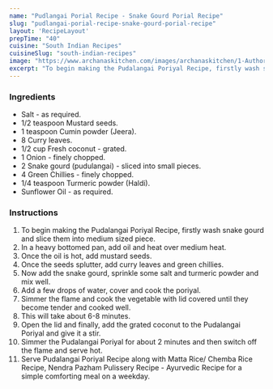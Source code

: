 ---
name: "Pudlangai Porial Recipe - Snake Gourd Porial Recipe"
slug: "pudlangai-porial-recipe-snake-gourd-porial-recipe"
layout: 'RecipeLayout'
prepTime: "40"
cuisine: "South Indian Recipes"
cuisineSlug: "south-indian-recipes"
image: "https://www.archanaskitchen.com/images/archanaskitchen/1-Author/Karthika_Gopalakrishnan/Podalangai_Poriyal_Snake_Gourd_Porial_recipe_7_1600.jpg"
excerpt: "To begin making the Pudalangai Poriyal Recipe, firstly wash snake gourd and slice them into medium sized piece"
---

### Ingredients

- Salt - as required.
- 1/2 teaspoon Mustard seeds.
- 1 teaspoon Cumin powder (Jeera).
- 8 Curry leaves.
- 1/2 cup Fresh coconut - grated.
- 1 Onion - finely chopped.
- 2 Snake gourd (pudulangai) - sliced into small pieces.
- 4 Green Chillies - finely chopped.
- 1/4 teaspoon Turmeric powder (Haldi).
- Sunflower Oil - as required.

### Instructions

1. To begin making the Pudalangai Poriyal Recipe, firstly wash snake gourd and slice them into medium sized piece.
1. In a heavy bottomed pan, add oil and heat over medium heat.
1. Once the oil is hot, add mustard seeds.
1. Once the seeds splutter, add curry leaves and green chillies.
1. Now add the snake gourd, sprinkle some salt and turmeric powder and mix well.
1. Add a few drops of water, cover and cook the poriyal.
1. Simmer the flame and cook the vegetable with lid covered until they become tender and cooked well.
1. This will take about 6-8 minutes.
1. Open the lid and finally, add the grated coconut to the Pudalangai Poriyal and give it a stir.
1. Simmer the Pudalangai Poriyal for about 2 minutes and then switch off the flame and serve hot.
1. Serve Pudalangai Poriyal Recipe along with Matta Rice/ Chemba Rice Recipe, Nendra Pazham Pulissery Recipe - Ayurvedic Recipe for a simple comforting meal on a weekday.
